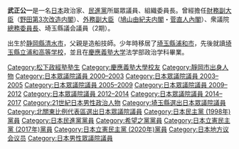 {{Infobox Officeholder
|name= 武正 公一
|original_name= 
|image=
|imagesize         =
|smallimage        =
|caption           =
| office2 = {{JPN}}[[眾議院_(日本)|眾議院]]議員
|term_start2  = 2000年6月26日
|term_end2   = 2017年9月28日
|predecessor2 = 
|successor2  = 
|constituency2= {{Plainlist|
* [[埼玉縣第1區|埼玉縣第1區]]（2000-2012）
* [[比例北關東區|比例北關東區]]（2012-2017）}}
| office3 = {{flagicon|Saitama}}[[埼玉縣|埼玉縣]]議會議員
|term_start3  = 1995年
|term_end3   = 2000年
|predecessor3 = 
|successor3  = 
|constituency3= 南3区
|birth_date        = {{birth date and age|1961|3|23}}
|birth_place       = {{JPN}}[[静岡縣|静岡縣]][[清水市|清水市]]<br/>（現[[静岡市|静岡市]][[清水区_(日本)|清水区]]）
|death_date        = 
|death_place       = 
|party             = （[[無党籍|無党籍]]→）<br />（[[民主党_(1998年)|民主党]]→）<br />（[[民進党_(日本)|民進党]]→）<br />（[[希望之党|希望之党]]→）<br />（[[立憲民主党_(日本2017年)|立憲民主党]]→）<br />[[立憲民主党_(日本2020年)|立憲民主党]]
|spouse            =
|relatives= 
|alma_mater        = [[慶應義塾大学|慶應義塾大学]]法学部政治学科
|website   = [http://www.takemasa-k.jp 衆議院議員 たけまさ公一]
}}
'''武正公一'''{{BD|1961年|3月23日|||}}是一名[[日本|日本]]政治家、[[民進黨_(日本)|民進黨]]所屬眾議員、組織委員長。曾經擔任[[財務副大臣|財務副大臣]]（[[野田第3次改造内閣|野田第3次改造内閣]]）、[[外務副大臣|外務副大臣]]（[[鳩山由紀夫内閣|鳩山由紀夫内閣]]・[[菅直人內閣|菅直人內閣]]）、衆議院[[總務委員會|總務委員長]]、埼玉縣議会議員（2期）。

出生於[[静岡縣|静岡縣]][[清水市|清水市]]，父親是造船技師。少年時移居了[[埼玉縣|埼玉縣]][[浦和市|浦和市]]，先後就讀[[埼玉縣立浦和高等学校|埼玉縣立浦和高等学校]]，並且在[[慶應義塾大学|慶應義塾大学]]法学部政治学科畢業。

{{DEFAULTSORT:Takemasa Koichi}}
[[Category:松下政經塾塾生|Category:松下政經塾塾生]]
[[Category:慶應義塾大學校友|Category:慶應義塾大學校友]]
[[Category:靜岡市出身人物|Category:靜岡市出身人物]]
[[Category:日本眾議院議員_2000–2003|Category:日本眾議院議員 2000–2003]]
[[Category:日本眾議院議員_2003–2005|Category:日本眾議院議員 2003–2005]]
[[Category:日本眾議院議員_2005–2009|Category:日本眾議院議員 2005–2009]]
[[Category:日本眾議院議員_2009–2012|Category:日本眾議院議員 2009–2012]]
[[Category:日本眾議院議員_2012–2014|Category:日本眾議院議員 2012–2014]]
[[Category:日本眾議院議員_2014–2017|Category:日本眾議院議員 2014–2017]]
[[Category:21世紀日本男性政治人物|Category:21世紀日本男性政治人物]]
[[Category:埼玉縣選出日本眾議院議員|Category:埼玉縣選出日本眾議院議員]]
[[Category:北關東比例代表區選出日本眾議院議員|Category:北關東比例代表區選出日本眾議院議員]]
[[Category:日本民主黨_(1998年)黨員|Category:日本民主黨 (1998年)黨員]]
[[Category:日本民進黨黨員|Category:日本民進黨黨員]]
[[Category:希望之黨黨員|Category:希望之黨黨員]]
[[Category:日本立憲民主黨_(2017年)黨員|Category:日本立憲民主黨 (2017年)黨員]]
[[Category:日本立憲民主黨_(2020年)黨員|Category:日本立憲民主黨 (2020年)黨員]]
[[Category:日本地方议会议员|Category:日本地方议会议员]]
[[Category:日本男性眾議院議員|Category:日本男性眾議院議員]]